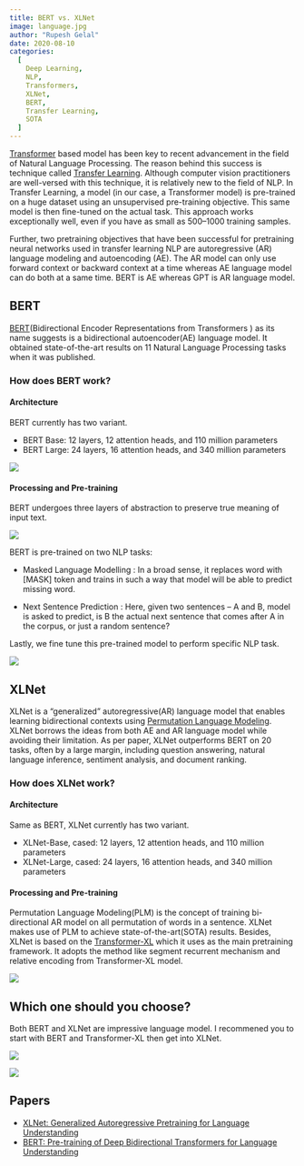 ```yaml
---
title: BERT vs. XLNet
image: language.jpg
author: "Rupesh Gelal"
date: 2020-08-10
categories:
  [
    Deep Learning,
    NLP,
    Transformers,
    XLNet,
    BERT,
    Transfer Learning,
    SOTA
  ]
---
```


[Transformer](https://arxiv.org/pdf/1706.03762.pdf) based model has been key to recent advancement in the field of Natural Language Processing. The reason behind this success is technique called [Transfer Learning](<https://en.wikipedia.org/wiki/Transfer_learning#:~:text=Transfer%20learning%20(TL)%20is%20a,when%20trying%20to%20recognize%20trucks.>). Although computer vision practitioners are well-versed with this technique, it is relatively new to the field of NLP. In Transfer Learning, a model (in our case, a Transformer model) is pre-trained on a huge dataset using an unsupervised pre-training objective. This same model is then fine-tuned on the actual task. This approach works exceptionally well, even if you have as small as 500–1000 training samples.

Further, two pretraining objectives that have been successful for pretraining neural networks used in transfer learning NLP are autoregressive (AR) language modeling and autoencoding (AE). The AR model can only use forward context or backward context at a time whereas AE language model can do both at a same time. BERT is AE whereas GPT is AR language model.

<h2>BERT</h2>

[BERT](https://arxiv.org/pdf/1810.04805.pdf)(Bidirectional Encoder Representations from Transformers ) as its name suggests is a bidirectional autoencoder(AE) language model. It obtained state-of-the-art results on 11 Natural Language Processing tasks when it was published.

<h3>How does BERT work?</h3>

<h4>Architecture</h4>

BERT currently has two variant.

- BERT Base: 12 layers, 12 attention heads, and 110 million parameters
- BERT Large: 24 layers, 16 attention heads, and 340 million parameters

![](archi.png)

<h4>Processing and Pre-training</h4>

BERT undergoes three layers of abstraction to preserve true meaning of input text.

![](embedding.png)

BERT is pre-trained on two NLP tasks:

- Masked Language Modelling : In a broad sense, it replaces word with [MASK] token and trains in such a way that model will be able to predict missing word.

- Next Sentence Prediction : Here, given two sentences – A and B, model is asked to predict, is B the actual next sentence that comes after A in the corpus, or just a random sentence?

Lastly, we fine tune this pre-trained model to perform specific NLP task.

![](bert.png)

<h2>XLNet</h2>

XLNet is a "generalized" autoregressive(AR) language model that enables learning bidirectional contexts using [Permutation Language Modeling](https://arxiv.org/pdf/1906.08237.pdf). XLNet borrows the ideas from both AE and AR language model while avoiding their limitation. As per paper, XLNet outperforms BERT on 20 tasks, often by a large margin, including question answering, natural language inference, sentiment analysis, and document ranking.

<h3>How does XLNet work?</h3>

<h4>Architecture</h4>

Same as BERT, XLNet currently has two variant.

- XLNet-Base, cased: 12 layers, 12 attention heads, and 110 million parameters
- XLNet-Large, cased: 24 layers, 16 attention heads, and 340 million parameters

<h4>Processing and Pre-training</h4>

Permutation Language Modeling(PLM) is the concept of training bi-directional AR model on all permutation of words in a sentence. XLNet makes use of PLM to achieve state-of-the-art(SOTA) results. Besides, XLNet is based on the [Transformer-XL](https://arxiv.org/pdf/1901.02860.pdf) which it uses as the main pretraining framework. It adopts the method like segment recurrent mechanism and relative encoding from Transformer-XL model.

![](xlnet.png)

<h2>Which one should you choose?</h2>

Both BERT and XLNet are impressive language model. I recommened you to start with BERT and Transformer-XL then get into XLNet.

![](scores.png)

![](comparision.png)

<h2>Papers</h2>

- [XLNet: Generalized Autoregressive Pretraining for Language Understanding](https://arxiv.org/pdf/1906.08237.pdf)
- [BERT: Pre-training of Deep Bidirectional Transformers for Language Understanding](https://arxiv.org/pdf/1810.04805.pdf)

